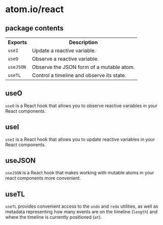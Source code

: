 

<Layout>

# <span className="soft">atom.io</span>/react

## package contents

<table>
  <tbody>
    <tr>
      <th>Exports</th>
      <th>Description</th>
    </tr>
    <tr>
      <td>
        <code>useI</code>
      </td>
      <td>Update a reactive variable.</td>
    </tr>
    <tr>
      <td>
        <code>useO</code>
      </td>
      <td>Observe a reactive variable.</td>
    </tr>
    <tr>
      <td>
        <code>useJSON</code>
      </td>
      <td>Observe the JSON form of a mutable atom.</td>
    </tr>
    <tr>
      <td>
        <code>useTL</code>
      </td>
      <td>Control a timeline and observe its state.</td>
    </tr>
  </tbody>
</table>

## useO

`useO` is a React hook that allows you to observe reactive variables in your React components.

<UseO client:load />

## useI

`useI` is a React hook that allows you to update reactive variables in your React components.

<UseI client:load />

## useJSON

`useJSON` is a React hook that makes working with mutable atoms in your react components more convenient.

<UseJSON client:load />

## useTL

`useTL` provides convenient access to the `undo` and `redo` utilities, as well as metadata representing how many events are on the timeline (`length`) and where the timeline is currently positioned (`at`).

<UseTL client:load />

</Layout>
